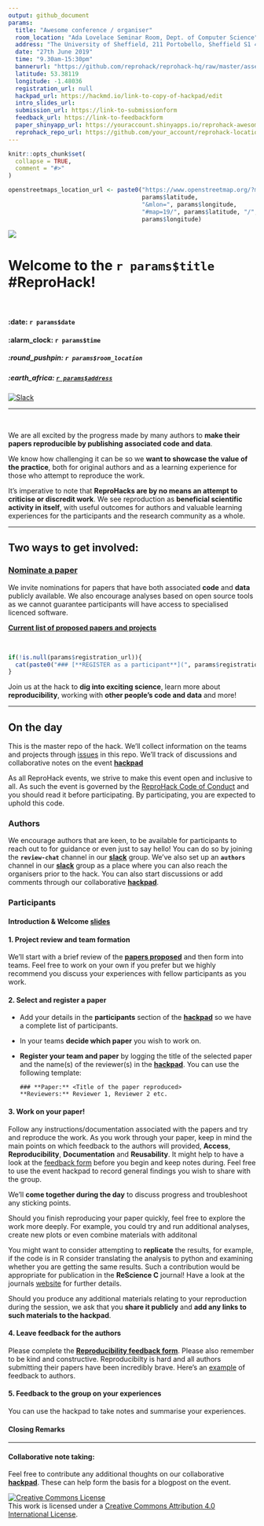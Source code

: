```yaml
---
output: github_document
params: 
  title: "Awesome conference / organiser"
  room_location: "Ada Lovelace Seminar Room, Dept. of Computer Science"
  address: "The University of Sheffield, 211 Portobello, Sheffield S1 4DP"
  date: "27th June 2019"
  time: "9.30am-15:30pm"
  bannerurl: "https://github.com/reprohack/reprohack-hq/raw/master/assets/reprohack-banner.png"
  latitude: 53.38119
  longitude: -1.48036
  registration_url: null
  hackpad_url: https://hackmd.io/link-to-copy-of-hackpad/edit
  intro_slides_url: 
  submission_url: https://link-to-submissionform
  feedback_url: https://link-to-feedbackform
  paper_shinyapp_url: https://youraccount.shinyapps.io/reprohack-awesome-conf
  reprohack_repo_url: https://github.com/your_account/reprohack-location-ISOdate
---
```


<!-- README.md is generated from README.Rmd. Please edit that file -->

```r
knitr::opts_chunk$set(
  collapse = TRUE,
  comment = "#>"
)
```

```r
openstreetmaps_location_url <- paste0("https://www.openstreetmap.org/?mlat=",
                                      params$latitude,
                                      "&mlon=", params$longitude,
                                      "#map=19/", params$latitude, "/",
                                      params$longitude)
```


![](`r params$bannerurl`)

# Welcome to the **`r params$title` #ReproHack**!

<br>

#### :date: **`r params$date`**
#### :alarm_clock: **`r params$time`**

##### :round_pushpin: **`r params$room_location`**
##### :earth_africa: [**`r params$address`**](`r openstreetmaps_location_url`)
  
[![Slack](https://img.shields.io/badge/slack-join%20us-brightgreen)](https://reprohack-autoinvite.herokuapp.com/)

***


<br>

We are all excited by the progress made by many authors to **make their papers reproducible by publishing associated code and data**. 

We know how challenging it can be so we **want to showcase the value of the practice**, both for original authors and as a learning experience for those who attempt to reproduce the work.

It's imperative to note that  **ReproHacks are by no means an attempt to criticise or discredit work**. We see reproduction as **beneficial scientific activity in itself**, with useful outcomes for authors and valuable learning experiences for the participants and the research community as a whole.


***

## **Two ways to get involved:**

### **[Nominate a paper](`r params$submission_url`)**

We invite nominations for papers that have both associated **code** and **data** publicly available. We also encourage analyses based on open source tools as we cannot guarantee participants will have access to specialised licenced software.

[**Current list of proposed papers and projects**](`r params$paper_shinyapp_url`)

<br>


```r
if(!is.null(params$registration_url)){
  cat(paste0("### [**REGISTER as a participant**](", params$registration_url, ")"))
}
```

Join us at the hack to **dig into exciting science**, learn more about **reproducibility**, working with **other people's code and data** and more!

***

## **On the day**

This is the master repo of the hack. We'll collect information on the teams and projects through [issues](`r paste0(params$reprohack_repo_url, "/issues/")`) in this repo. We'll track of discussions and collaborative notes on the event [**hackpad**](`r params$hackpad_url`)

As all ReproHack events, we strive to make this event open and inclusive to all. As such the event is governed by the [ReproHack Code of Conduct](https://github.com/reprohack/reprohack-hq/blob/master/CODE_OF_CONDUCT.md) and you should read it before participating. By participating, you are expected to uphold this code.



### **Authors**

We encourage authors that are keen, to be available for participants to reach out to for guidance or even just to say hello! You can do so by joining the **`review-chat`** channel in our [**slack**](https://reprohack-autoinvite.herokuapp.com/) group. We've also set up an **`authors`** channel in our [**slack**](https://reprohack-autoinvite.herokuapp.com/) group as a place where you can also reach the organisers prior to the hack. You can also start discussions or add comments through our collaborative [**hackpad**](`r params$hackpad_url`).

### **Participants**

#### **Introduction & Welcome** [slides](`r params$intro_slides_url`)

#### **1. Project review and team formation**

We'll start with a brief review of the [**papers proposed**](`r params$paper_shinyapp_url`) and then form into teams. Feel free to work on your own if you prefer but we highly recommend you discuss your experiences with fellow participants as you work.


#### **2. Select and register a paper**

- Add your details in the **participants** section of the [**hackpad**](`r params$hackpad_url`) so we have a complete list of participants.
- In your teams **decide which paper** you wish to work on.
- **Register your team and paper** by logging the title of the selected paper and the name(s) of the reviewer(s) in the [**hackpad**](`r params$hackpad_url`). You can use the following template:
  ```
  ### **Paper:** <Title of the paper reproduced>
  **Reviewers:** Reviewer 1, Reviewer 2 etc.
  ```

#### **3. Work on your paper!**

Follow any instructions/documentation associated with the papers and try and reproduce the work. As you work through your paper, keep in mind the main points on which feedback to the authors will provided, **Access**, **Reproducibility**, **Documentation** and **Reusability**. It might help to have a look at the [feedback form](`r params$feedback_url`) before you begin and keep notes during. Feel free to use the event hackpad to record general findings you wish to share with the group.

We'll **come together during the day** to discuss progress and troubleshoot any sticking points. 

Should you finish reproducing your paper quickly, feel free to explore the work more deeply. For example, you could try and run additional analyses, create new plots or even combine materials with additonal

You might want to consider attempting to **replicate** the results, for example, if the code is in R consider translating the analysis to python and examining whether you are getting the same results. Such a contribution would be appropriate for publication in the **ReScience C** journal! Have a look at the journals [website](http://rescience.github.io/write/) for further details. 

Should you produce any additional materials relating to your reproduction during the session, we ask that you **share it publicly** and **add any links to such materials to the hackpad**.

#### **4. Leave feedback for the authors**

Please complete the [**Reproducibility feedback form**](`r params$feedback_url`). Please also remember to be kind and constructive. Reproducibilty is hard and all authors submitting their papers have been incredibly brave. Here's an [example](https://github.com/annakrystalli/write-ups/blob/master/assets/OpenCon_ReproHack%20feedback_form.pdf) of feedback to authors.


#### **5. Feedback to the group on your experiences**

You can use the hackpad to take notes and summarise your experiences.

#### **Closing Remarks**

***

#### Collaborative note taking:

Feel free to contribute any additional thoughts on our collaborative [**hackpad**](`r params$hackpad_url`). These can help form the basis for a blogpost on the event.


<a rel="license" href="http://creativecommons.org/licenses/by/4.0/"><img alt="Creative Commons License" style="border-width:0" src="https://i.creativecommons.org/l/by/4.0/88x31.png" /></a><br />This work is licensed under a <a rel="license" href="http://creativecommons.org/licenses/by/4.0/">Creative Commons Attribution 4.0 International License</a>.
